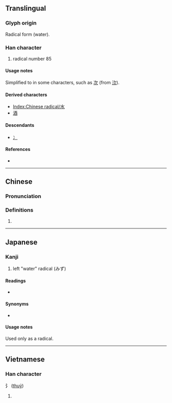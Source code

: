 {{character info/new}}
{{also|水|冫}}
==Translingual==
{{stroke order|type=animate}}
{{wikipedia|Radical 85}}

===Glyph origin===
Radical form {{Han simp|水}} (water).

===Han character===
{{Han char|rn=85|rad=水|as=00|sn=3|four=|canj=XXYM,YM}}

# radical number 85

====Usage notes====
Simplified to {{m|mul|冫||ice radical|sc=Hani}} in some characters, such as [[次]] (from [[㳄]]).

====Derived characters====
* [[Index:Chinese radical/水]]
* [[酒]]

====Descendants====
* [[冫]] {{qualifier|as simplification, as in 次, from 㳄}}

====References====
* {{Han ref|kx=0603.011|dkj=17085|dj=0996.010|hdz=31545.011|uh=6C35|ud=27701}}

----

==Chinese==
{{zh-forms}}

===Pronunciation===
{{zh-pron
|m=shuǐ
|c=seoi2
|mn=chúi
|cat=
}}

===Definitions===
{{zh-hanzi}}

# {{n-g|radical form of {{l|zh|水}}.}}

----

==Japanese==

===Kanji===
{{ja-kanji|grade=r|rs=水00}}

# left "water" radical (みず)

====Readings====
* {{ja-readings|on=|kun=[[さんずい]] (sanzui)}}

====Synonyms====
* {{l|ja|水}}

====Usage notes====
Used only as a radical.

----

==Vietnamese==

===Han character===
'''氵''' ([[thuỷ]])

# {{defn|lang=vi}}

{{cln|vi|Han tu}}